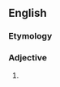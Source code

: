 ==English==

===Etymology===
{{suffix|en|Chassid|ic}}

===Adjective===
{{en-adj|-}}

# {{alternative spelling of|en|Hasidic}}